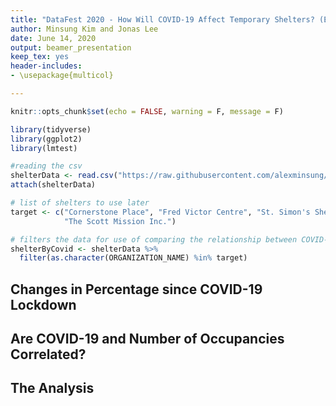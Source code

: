 ```yaml
---
title: "DataFest 2020 - How Will COVID-19 Affect Temporary Shelters? (Exploring changes in occupancies and compositions)"
author: Minsung Kim and Jonas Lee
date: June 14, 2020
output: beamer_presentation
keep_tex: yes
header-includes:
- \usepackage{multicol}

---
```


```r
knitr::opts_chunk$set(echo = FALSE, warning = F, message = F)

```

```r
library(tidyverse)
library(ggplot2)
library(lmtest)

#reading the csv
shelterData <- read.csv("https://raw.githubusercontent.com/alexminsung/ISSC/master/data/Daily%20shelter%20occpancy%20current.csv?token=APUVSRCQBS7QDHDGTMGCLMS65JGQU")
attach(shelterData)

# list of shelters to use later
target <- c("Cornerstone Place", "Fred Victor Centre", "St. Simon's Shelter Inc.",
            "The Scott Mission Inc.")

# filters the data for use of comparing the relationship between COVID-19 cases and occupancy numbers in shelters
shelterByCovid <- shelterData %>%
  filter(as.character(ORGANIZATION_NAME) %in% target)

```

## Changes in Percentage since COVID-19 Lockdown


\begin{multicols}{2}

  \null \vfill

```r

# filters the data to include only Men and Women observations. Such measurements were taken because they made up most of the 
# observations and also to better illustrate a trend.
shelterData %>%
  filter(as.character(SECTOR) == "Women" & as.character(OCCUPANCY_DATE) >= "2020-03-17T00:00:00") %>%
  mutate(relaFreq = OCCUPANCY/CAPACITY) %>%
  ggplot(aes(x = OCCUPANCY_DATE, y = relaFreq, color = SHELTER_NAME)) + geom_point() + facet_wrap(SHELTER_CITY~ORGANIZATION_NAME) + theme(axis.text.x=element_blank(), axis.ticks.x=element_blank()) + 
  labs(title = "Shelters Occupancy to Capacity Percent by Organizations (Women)", x = "Occupancy Date", y = "Relative Frequency", 
       colour = "Shelter Names")
  
shelterData %>%
  filter(as.character(SECTOR) == "Men" & as.character(OCCUPANCY_DATE) >= "2020-03-17T00:00:00") %>%
  mutate(relaFreq = OCCUPANCY/CAPACITY) %>%
  ggplot(aes(x = OCCUPANCY_DATE, y = relaFreq, color = SHELTER_NAME)) + geom_point() + facet_wrap(SHELTER_CITY~ORGANIZATION_NAME) + theme(axis.text.x=element_blank(), axis.ticks.x=element_blank()) + 
  labs(title = "Shelters Occupancy to Capacity Percent by Organizations (Men)", x = "Occupancy Date", y = "Relative Frequency", colour = "Shelter Names")


  
```

  \vfill \null

 \columnbreak

  \null \vfill
  \begin{itemize}
    \item The data shown starts from the day when Ontario was declared to be at a state of emergency (March 17).
    \item Some shelters show a downward trend while others remain stable
  \end{itemize}
  \vfill \null
\end{multicols}

## Are COVID-19 and Number of Occupancies Correlated?

\begin{multicols}{2}

  \null \vfill

```r

# recorded dates for COVID-19 cases exceeding 20 in shelters 
importantDates <- c('2020-05-07T00:00:00', '2020-05-19T00:00:00', '2020-04-09T00:00:00',
                    '2020-05-16T00:00:00','2020-06-02T00:00:00', '2020-06-07T00:00:00')

# creates a graph to showcase the correlation in some of the shelters
shelterByCovid %>%
  filter(as.character(OCCUPANCY_DATE) >= "2020-03-017T00:00:00") %>%
  mutate(relaFreq = OCCUPANCY/CAPACITY) %>%
  ggplot(aes(x = OCCUPANCY_DATE, y = OCCUPANCY, color = SHELTER_NAME)) + geom_point() + 
  facet_wrap(~ORGANIZATION_NAME) +
  geom_vline(xintercept = importantDates, color= "black", linetype="dashed") + 
  theme(axis.text.x=element_blank(), axis.ticks.x=element_blank()) + 
  labs(title = "Shelters Occupancy Count by Organizations", x = "Occupancy Date",
       y = "Frequency", colour = "Shelter Names")
```

  \vfill \null

  \columnbreak

  \null \vfill
  \begin{itemize}
    \item Drop in occupancy numbers coincides with the reported date of an outbreak within a shelter
    \item Could be explained by two reasons:
    \begin{enumerate}
     \item The shelter experiencing a drop is the shelter reporting an outbreak
     \item Residents in other shelters are leaving out of fear after the news of an outbreak 
   \end{enumerate}
  \end{itemize}
  \vfill \null
  
\end{multicols}
  
## The Analysis

\begin{itemize}
    \item Our analysis through a poisson regression have shown that families are still the most predominant groups of clients.
    \begin{enumerate}
     \item This result is plausible because families usually visit in trios.
   \end{enumerate}
   \item Unlike our initial thoughts, the graphs suggest that shelters have generally experienced a drop in occupancy rather             than an increase during the pandemic
  \end{itemize}

 